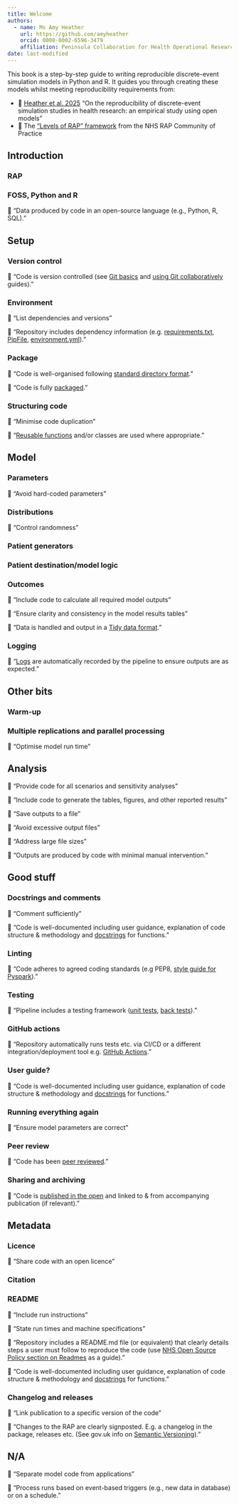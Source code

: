 ```yaml
---
title: Welcome
authors:
  - name: Ms Amy Heather
    url: https://github.com/amyheather
    orcid: 0000-0002-6596-3479
    affiliation: Peninsula Collaboration for Health Operational Research and Data Science (PenCHORD), University of Exeter Medical School
date: last-modified
---
```


This book is a step-by-step guide to writing reproducible discrete-event simulation models in Python and R. It guides you through creating these models whilst meeting reproducibility requirements from:

* 🌿 [Heather et al. 2025](https://doi.org/10.48550/arXiv.2501.13137) "On the reproducibility of discrete-event simulation studies in health research: an empirical study using open models"
* 🏥 The ["Levels of RAP" framework](https://nhsdigital.github.io/rap-community-of-practice/introduction_to_RAP/levels_of_RAP/) from the NHS RAP Community of Practice 

## Introduction {.unnumbered}

### RAP {.unnumbered}

### FOSS, Python and R {.unnumbered}

🏥 "Data produced by code in an open-source language (e.g., Python, R, SQL)."

## Setup {.unnumbered}

### Version control {.unnumbered}

🏥 "Code is version controlled (see [Git basics](https://nhsdigital.github.io/rap-community-of-practice/training_resources/git/introduction-to-git/) and [using Git collaboratively](https://nhsdigital.github.io/rap-community-of-practice/training_resources/git/using-git-collaboratively/) guides)."

### Environment {.unnumbered}

🌿 "List dependencies and versions"

🏥 "Repository includes dependency information (e.g. [requirements.txt](https://pip.pypa.io/en/stable/user_guide/#requirements-files), [PipFile](https://github.com/pypa/pipfile/blob/main/README.rst), [environment.yml](https://nhsdigital.github.io/rap-community-of-practice/training_resources/python/virtual-environments/conda/))."

### Package {.unnumbered}

🏥 "Code is well-organised following [standard directory format](https://nhsdigital.github.io/rap-community-of-practice/training_resources/python/project-structure-and-packaging/)."

🏥 "Code is fully [packaged](https://packaging.python.org/en/latest/)."

### Structuring code {.unnumbered}

🌿 "Minimise code duplication"

🏥 "[Reusable functions](https://nhsdigital.github.io/rap-community-of-practice/training_resources/python/python-functions/) and/or classes are used where appropriate."

## Model {.unnumbered}

### Parameters {.unnumbered}

🌿 "Avoid hard-coded parameters"

### Distributions {.unnumbered}

🌿 "Control randomness"

### Patient generators {.unnumbered}

### Patient destination/model logic {.unnumbered}

### Outcomes {.unnumbered}

🌿 "Include code to calculate all required model outputs"

🌿 "Ensure clarity and consistency in the model results tables"

🏥 "Data is handled and output in a [Tidy data format](https://medium.com/@kimrodrikwa/untidy-data-a90b6e3ebe4c)."

### Logging {.unnumbered}

🏥 "[Logs](https://nhsdigital.github.io/rap-community-of-practice/training_resources/python/logging-and-error-handling/) are automatically recorded by the pipeline to ensure outputs are as expected."

## Other bits {.unnumbered}

### Warm-up {.unnumbered}

### Multiple replications and parallel processing {.unnumbered}

🌿 "Optimise model run time"

## Analysis {.unnumbered}

🌿 "Provide code for all scenarios and sensitivity analyses "

🌿 "Include code to generate the tables, figures, and other reported results"

🌿 "Save outputs to a file"

🌿 "Avoid excessive output files"

🌿 "Address large file sizes"

🏥 "Outputs are produced by code with minimal manual intervention."

## Good stuff {.unnumbered}

### Docstrings and comments {.unnumbered}

🌿 "Comment sufficiently"

🏥 "Code is well-documented including user guidance, explanation of code structure & methodology and [docstrings](https://nhsdigital.github.io/rap-community-of-practice/training_resources/python/python-functions/#documentation) for functions."

### Linting {.unnumbered}

🏥 "Code adheres to agreed coding standards (e.g PEP8, [style guide for Pyspark](https://nhsdigital.github.io/rap-community-of-practice/training_resources/pyspark/pyspark-style-guide/))."

### Testing {.unnumbered}

🏥 "Pipeline includes a testing framework ([unit tests](https://nhsdigital.github.io/rap-community-of-practice/training_resources/python/unit-testing/), [back tests](https://nhsdigital.github.io/rap-community-of-practice/training_resources/python/backtesting/))."

### GitHub actions {.unnumbered}

🏥 "Repository automatically runs tests etc. via CI/CD or a different integration/deployment tool e.g. [GitHub Actions](https://docs.github.com/en/actions)."

### User guide? {.unnumbered}

🏥 "Code is well-documented including user guidance, explanation of code structure & methodology and [docstrings](https://nhsdigital.github.io/rap-community-of-practice/training_resources/python/python-functions/#documentation) for functions."

### Running everything again {.unnumbered}

🌿 "Ensure model parameters are correct"

### Peer review {.unnumbered}

🏥 "Code has been [peer reviewed](https://nhsdigital.github.io/rap-community-of-practice/implementing_RAP/workflow/code-review/)."

### Sharing and archiving {.unnumbered}

🏥 "Code is [published in the open](https://nhsdigital.github.io/rap-community-of-practice/implementing_RAP/publishing_code/how-to-publish-your-code-in-the-open/) and linked to & from accompanying publication (if relevant)."

## Metadata {.unnumbered}

### Licence {.unnumbered}

🌿 "Share code with an open licence"

### Citation {.unnumbered}

### README {.unnumbered}

🌿 "Include run instructions"

🌿 "State run times and machine specifications"

🏥 "Repository includes a README.md file (or equivalent) that clearly details steps a user must follow to reproduce the code (use [NHS Open Source Policy section on Readmes](https://github.com/nhsx/open-source-policy/blob/main/open-source-policy.md#b-readmes) as a guide)."

🏥 "Code is well-documented including user guidance, explanation of code structure & methodology and [docstrings](https://nhsdigital.github.io/rap-community-of-practice/training_resources/python/python-functions/#documentation) for functions."

### Changelog and releases {.unnumbered}

🌿 "Link publication to a specific version of the code"

🏥 "Changes to the RAP are clearly signposted. E.g. a changelog in the package, releases etc. (See gov.uk info on [Semantic Versioning](https://github.com/alphagov/govuk-frontend/blob/main/docs/contributing/versioning.md))."

## N/A {.unnumbered}

🌿 "Separate model code from applications"

🏥 "Process runs based on event-based triggers (e.g., new data in database) or on a schedule."